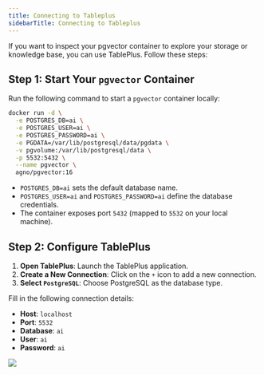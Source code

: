 ```yaml
---
title: Connecting to Tableplus
sidebarTitle: Connecting to Tableplus
---
```


If you want to inspect your pgvector container to explore your storage or knowledge base, you can use TablePlus. Follow these steps:

## Step 1: Start Your `pgvector` Container

Run the following command to start a `pgvector` container locally:

```bash
docker run -d \
  -e POSTGRES_DB=ai \
  -e POSTGRES_USER=ai \
  -e POSTGRES_PASSWORD=ai \
  -e PGDATA=/var/lib/postgresql/data/pgdata \
  -v pgvolume:/var/lib/postgresql/data \
  -p 5532:5432 \
  --name pgvector \
  agno/pgvector:16
```

- `POSTGRES_DB=ai` sets the default database name.
- `POSTGRES_USER=ai` and `POSTGRES_PASSWORD=ai` define the database credentials.
- The container exposes port `5432` (mapped to `5532` on your local machine).

## Step 2: Configure TablePlus

1. **Open TablePlus**: Launch the TablePlus application.
2. **Create a New Connection**: Click on the `+` icon to add a new connection.
3. **Select `PostgreSQL`**: Choose PostgreSQL as the database type.

Fill in the following connection details:

- **Host**: `localhost`
- **Port**: `5532`
- **Database**: `ai`
- **User**: `ai`
- **Password**: `ai`

<img src="/images/tableplus.png" />
